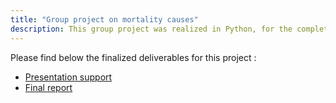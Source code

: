 ```yaml
---
title: "Group project on mortality causes"
description: This group project was realized in Python, for the completion of a "Machine Learning for Business and Economics" course at Korea University.
---
```

<p class="m-0">Please find below the finalized deliverables for this project :</p>
- [Presentation support](Death_Causes_Presentation.pdf)
- [Final report](final_report_death_causes.pdf)
